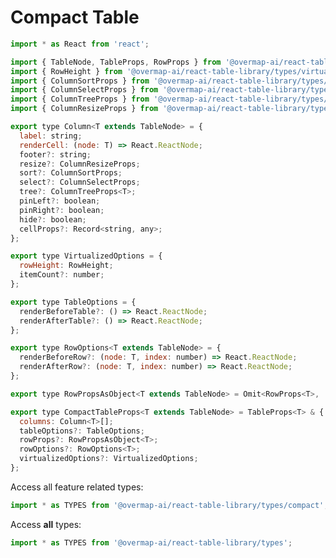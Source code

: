 
<Meta title="Types/Compact Table" />

# Compact Table

```javascript
import * as React from 'react';

import { TableNode, TableProps, RowProps } from '@overmap-ai/react-table-library/types/table';
import { RowHeight } from '@overmap-ai/react-table-library/types/virtualized';
import { ColumnSortProps } from '@overmap-ai/react-table-library/types/sort';
import { ColumnSelectProps } from '@overmap-ai/react-table-library/types/select';
import { ColumnTreeProps } from '@overmap-ai/react-table-library/types/tree';
import { ColumnResizeProps } from '@overmap-ai/react-table-library/types/resize';

export type Column<T extends TableNode> = {
  label: string;
  renderCell: (node: T) => React.ReactNode;
  footer?: string;
  resize?: ColumnResizeProps;
  sort?: ColumnSortProps;
  select?: ColumnSelectProps;
  tree?: ColumnTreeProps<T>;
  pinLeft?: boolean;
  pinRight?: boolean;
  hide?: boolean;
  cellProps?: Record<string, any>;
};

export type VirtualizedOptions = {
  rowHeight: RowHeight;
  itemCount?: number;
};

export type TableOptions = {
  renderBeforeTable?: () => React.ReactNode;
  renderAfterTable?: () => React.ReactNode;
};

export type RowOptions<T extends TableNode> = {
  renderBeforeRow?: (node: T, index: number) => React.ReactNode;
  renderAfterRow?: (node: T, index: number) => React.ReactNode;
};

export type RowPropsAsObject<T extends TableNode> = Omit<RowProps<T>, 'item' | 'children'>;

export type CompactTableProps<T extends TableNode> = TableProps<T> & {
  columns: Column<T>[];
  tableOptions?: TableOptions;
  rowProps?: RowPropsAsObject<T>;
  rowOptions?: RowOptions<T>;
  virtualizedOptions?: VirtualizedOptions;
};
```

Access all feature related types:

```javascript
import * as TYPES from '@overmap-ai/react-table-library/types/compact';
```

Access **all** types:

```javascript
import * as TYPES from '@overmap-ai/react-table-library/types';
```
